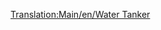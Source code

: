 [[Translation:Main/en/Water Tanker]]{{Template:Wagon/Fr
|Nom=Wagon-citerne d'eau
|Coût=1 166£ (2 332$)
|Poids=25 / 50 t
|Image=[[File:en/Watertanker.png]]
|Capacité=25000 litres d'eau
|MonoCoût="
|MonoPoids=25 / 55 t
|MonoCapacité=30000 litres d'eau
|MagCoût="
|MagPoids=25 / 57 t
|MagCapacité=32000 litres d'eau
|Description=Les wagons-citerne d'eau transportent l'eau liquide vers les [[Main/fr/Ville|villes]] qui ont un [[Main/fr/Château d'eau|château d'eau]]. Ce wagon n'est disponible que sous le climat [[Main/en/Climat/Fr#Subtropical|subtropical]].
}}
